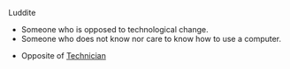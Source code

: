 Luddite

*Someone who is opposed to technological change.
*Someone who does not know nor care to know how to use a computer.

*Opposite of [[Technician]]